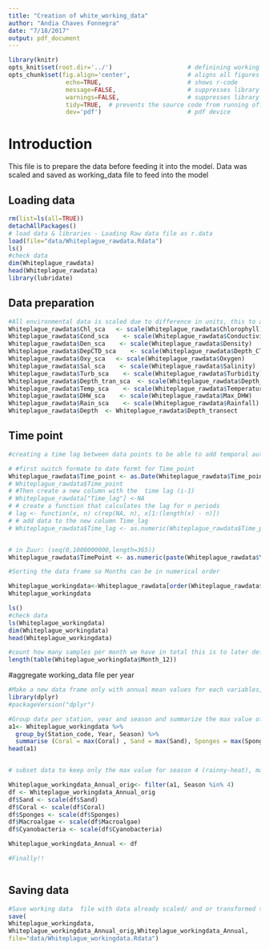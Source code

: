 ```yaml
---
title: "Creation of white_working_data"
author: "Andia Chaves Fonnegra"
date: "7/18/2017"
output: pdf_document
---
```



```r
library(knitr)
opts_knit$set(root.dir='../')                     # definining working directory; or normalizePath('../')
opts_chunk$set(fig.align='center',                # aligns all figures
                echo=TRUE,                        # shows r-code
                message=FALSE,                    # suppresses library outputs
                warnings=FALSE,                   # suppresses library outputs
                tidy=TRUE,  # prevents the source code from running off a pdf page
                dev='pdf')                        # pdf device
```

# Introduction
This file is to prepare the data before feeding it into the model.
Data was scaled and saved as working_data file to feed into the model


## Loading data
```r
rm(list=ls(all=TRUE))
detachAllPackages() 
# load data & libraries - Loading Raw data file as r.data
load(file="data/Whiteplague_rawdata.Rdata")
ls()
#check data
dim(Whiteplague_rawdata)
head(Whiteplague_rawdata)
library(lubridate)
```


## Data preparation
```r
#All environmental data is scaled due to difference in units, this to avoid adding more variability in the analysis
Whiteplague_rawdata$Chl_sca   <- scale(Whiteplague_rawdata$Chlorophyll)
Whiteplague_rawdata$Cond_sca    <- scale(Whiteplague_rawdata$Conductivity)
Whiteplague_rawdata$Den_sca    <- scale(Whiteplague_rawdata$Density)
Whiteplague_rawdata$DepCTD_sca    <- scale(Whiteplague_rawdata$Depth_CTD)
Whiteplague_rawdata$Oxy_sca   <- scale(Whiteplague_rawdata$Oxygen)
Whiteplague_rawdata$Sal_sca    <- scale(Whiteplague_rawdata$Salinity)
Whiteplague_rawdata$Turb_sca    <- scale(Whiteplague_rawdata$Turbidity)
Whiteplague_rawdata$Depth_tran_sca  <- scale(Whiteplague_rawdata$Depth_transect)
Whiteplague_rawdata$Temp_sca    <- scale(Whiteplague_rawdata$Temperature)
Whiteplague_rawdata$DHW_sca    <- scale(Whiteplague_rawdata$Max_DHW)
Whiteplague_rawdata$Rain_sca    <- scale(Whiteplague_rawdata$Rainfall)
Whiteplague_rawdata$Depth  <- Whiteplague_rawdata$Depth_transect


```


## Time point

```r
#creating a time lag between data points to be able to add temporal autocorrelation in the model

# #first switch formate to date formt for Time_point
Whiteplague_rawdata$Time_point <- as.Date(Whiteplague_rawdata$Time_point,format="%d_%b-%y")
# Whiteplague_rawdata$Time_point
# #Then create a new column with the  time lag (i-1)
# Whiteplague_rawdata["Time_lag"] <-NA
# # create a function that calculates the lag for n periods
# lag <- function(x, n) c(rep(NA, n), x[1:(length(x) - n)])
# # add data to the new column Time_lag
# Whiteplague_rawdata$Time_lag <- as.numeric(Whiteplague_rawdata$Time_point- lag(Whiteplague_rawdata$Time_point, 1))


# in Zuur: (seq(0,1000000000,length=365))
Whiteplague_rawdata$TimePoint <- as.numeric(paste(Whiteplague_rawdata$Year,yday(Whiteplague_rawdata$Time_point),sep="."))
```


```r

#Sorting the data frame so Months can be in numerical order

Whiteplague_workingdata<-Whiteplague_rawdata[order(Whiteplague_rawdata$Month_12),]
Whiteplague_workingdata

ls()
#check data
ls(Whiteplague_workingdata)
dim(Whiteplague_workingdata)
head(Whiteplague_workingdata)

#count how many samples per month we have in total this is to later define in the model
length(table(Whiteplague_workingdata$Month_12))
```



#aggregate working_data file per year
```r
#Make a new data frame only with annual mean values for each variables, in this way we can join biological variables (that only were collected once a year) with environmental variables (here as mean per season, per year).
library(dplyr)
#packageVersion("dplyr")

#Group data per station, year and season and summarize the max value of each variable
a1<- Whiteplague_workingdata %>% 
  group_by(Station_code, Year, Season) %>% 
  summarise (Coral = max(Coral) , Sand = max(Sand), Sponges = max(Sponges), Macroalgae = max(Macroalgae), Cyanobacteria = max(Cyanobacteria),ill = max(ill), Ntot=max(Ntot),Plague = max(Plague),Chl_sca = max(Chl_sca),Oxy_sca = max(Oxy_sca),Sal_sca = max(Sal_sca),Turb_sca = max(Turb_sca),Depth = max(Depth),Temp_sca = max(Temp_sca), DHW_sca = max(DHW_sca) )
head(a1)


# subset data to keep only the max value for season 4 (rainny-heat), mantaining all the stations and years and previous data

Whiteplague_workingdata_Annual_orig<- filter(a1, Season %in% 4)
df <- Whiteplague_workingdata_Annual_orig
df$Sand <- scale(df$Sand)
df$Coral <- scale(df$Coral)
df$Sponges <- scale(df$Sponges)
df$Macroalgae <- scale(df$Macroalgae)
df$Cyanobacteria <- scale(df$Cyanobacteria)

Whiteplague_workingdata_Annual <- df

#Finally!!



```





## Saving data
```r
#Save working data  file with data already scaled/ and or transformed to be used by the model
save(
Whiteplague_workingdata,
Whiteplague_workingdata_Annual_orig,Whiteplague_workingdata_Annual,
file="data/Whiteplague_workingdata.Rdata")
```

